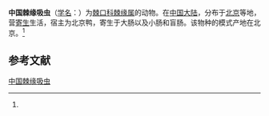{{Speciesbox
| name = 中国棘缘吸虫
| status = 
| status_system = 
| image = 
| genus = Echinoparyphium
| species = chinensis
| authority = (Ku, Li et Zhu, 1964)<ref name='id10062'>{{cite web| url =http://www.bioinfo.cn/db05/BjdwSpecies.php?action=view&id=10062| title =中国棘缘吸虫| work =《中国动物物种编目数据库》| publisher =中国科学院微生物研究所| author =中国科学院动物研究所| accessdate =2009-04-16| deadurl =yes| archiveurl =https://web.archive.org/web/20160305024326/http://www.bioinfo.cn/db05/BjdwSpecies.php?action=view&id=10062| archivedate =2016-03-05}}</ref>
}}

'''中国棘缘吸虫'''（[[学名|学名]]：{{lang|la|''Echinoparyphium chinensis''}}）为[[棘口科|棘口科]][[棘缘属|棘缘属]]的动物。在[[中国大陆|中国大陆]]，分布于[[北京|北京]]等地，营[[寄生|寄生]]生活，宿主为北京鸭，寄生于大肠以及小肠和盲肠。该物种的模式产地在北京。<ref name='id10062'/>

== 参考文献 ==
{{reflist}}

{{Wikispecies|Echinoparyphium chinensis}}

[[Category:棘缘属|中国棘缘吸虫]]


{{吸虫小作品}}